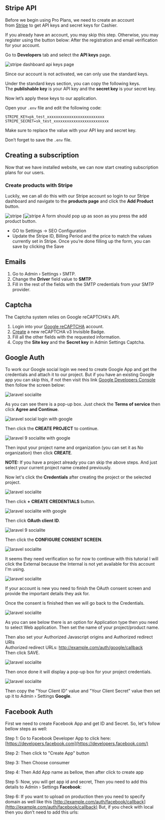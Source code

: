 ## Stripe API
Before we begin using Pro Plans, we need to create an account from [Stripe](https://stripe.com/) to get API keys and secret keys for Cashier.  
  
If you already have an account, you may skip this step. Otherwise, you may register using the button below:
After the registration and email verification for your account.  
  
Go to **Developers** tab and select the **API keys** page.

![stripe dashboard api keys page](https://weeklyhow.com/wp-content/uploads/2020/09/image-6-1024x449.png)

Since our account is not activated, we can only use the standard keys.  
  
Under the standard keys section, you can copy the following keys. The **publishable key** is your API key and the **secret key** is your secret key.  
  
Now let’s apply these keys to our application.  
  
Open your `.env` file and edit the following code:

    STRIPE_KEY=pk_test_xxxxxxxxxxxxxxxxxxxxxxxxxx
    STRIPE_SECRET=sk_test_xxxxxxxxxxxxxxxxxxxxxxxxx

Make sure to replace the value with your API key and secret key.  
  
Don’t forget to save the `.env` file.


## Creating a subscription
Now that we have installed website, we can now start creating subscription plans for our users.

### Create products with Stripe
Luckily, we can all do this with our Stripe account so login to our Stripe dashboard and navigate to the **products page** and click the **Add Product** button.

![stripe](https://weeklyhow.com/wp-content/uploads/2020/09/image-8.png)
[![stripe](https://weeklyhow.com/wp-content/uploads/2020/09/image-18.png)
A form should pop up as soon as you press the add product button.
* GO to Settings -> SEO Configuration
* Update the Stripe ID, Billing Period and the price to match the values currently set in Stripe.
Once you’re done filling up the form, you can save by clicking the Save 

## Emails

1.  Go to Admin › Settings › SMTP.
2.  Change the **Driver** field value to **SMTP**.
3.  Fill in the rest of the fields with the SMTP credentials from your SMTP provider.

## Captcha

The Captcha system relies on Google reCAPTCHA's API.

1.  Login into your [Google reCAPTCHA](https://www.google.com/recaptcha/admin/create) account.
2.  [Create](https://www.google.com/recaptcha/admin/create) a new reCAPTCHA v3 Invisible Badge.
3.  Fill all the other fields with the requested information.
4.  Copy the **Site key** and the **Secret key** in Admin Settings Captcha.

## Google Auth

To work our Google social login we need to create Google App and get the credentials and attach it to our project. But if you have an existing Google app you can skip this, if not then visit this link [Google Developers Console](http://console.developers.google.com/) then follow the screen below:

![laravel socialite](https://ecn-storage.s3.us-west-2.amazonaws.com/articles/laravel-9-socialite-login-with-google-complete-tutorial-rmZ1FRyz24x980.webp?ctm=1653147229)

As you can see there is a pop-up box. Just check the **Terms of service** then click **Agree and Continue**.

![laravel social login with google](https://ecn-storage.s3.us-west-2.amazonaws.com/articles/laravel-9-socialite-login-with-google-complete-tutorial-BwJipqsNb1x980.webp?ctm=1653147385)

Then click the **CREATE PROJECT** to continue.

![laravel 9 socialite with google](https://ecn-storage.s3.us-west-2.amazonaws.com/articles/laravel-9-socialite-login-with-google-complete-tutorial-CkqRTRYq4Fx980.webp?ctm=1653147453)

Then input your project name and organization (you can set it as No organization) then click **CREATE**.

**NOTE:** If you have a project already you can skip the above steps. And just select your current project name created previously.

Now let's click the **Credentials** after creating the project or the selected project.

![laravel socialite](https://ecn-storage.s3.us-west-2.amazonaws.com/articles/laravel-9-socialite-login-with-google-complete-tutorial-a2J60IyXsex980.webp?ctm=1653147703)

Then click **\+ CREATE CREDENTIALS** button.

![laravel socialite with google](https://ecn-storage.s3.us-west-2.amazonaws.com/articles/laravel-9-socialite-login-with-google-complete-tutorial-1VlP9voAxrx980.webp?ctm=1653147760)

Then click **OAuth client ID**.

![laravel 9 socialite](https://ecn-storage.s3.us-west-2.amazonaws.com/articles/laravel-9-socialite-login-with-google-complete-tutorial-3xNNLH4oGEx980.webp?ctm=1653147841)

Then click the **CONFIGURE CONSENT SCREEN**.

![laravel socialite](https://ecn-storage.s3.us-west-2.amazonaws.com/articles/laravel-9-socialite-login-with-google-complete-tutorial-mxYA76oM5Dx980.webp?ctm=1653147972)

It seems they need verification so for now to continue with this tutorial I will click the External because the Internal is not yet available for this account I'm using.

![laravel socialite](https://ecn-storage.s3.us-west-2.amazonaws.com/articles/laravel-9-socialite-login-with-google-complete-tutorial-wvDHlnDtL4x980.webp?ctm=1653148413)

If your account is new you need to finish the OAuth consent screen and provide the important details they ask for.

Once the consent is finished then we will go back to the Credentials.

![laravel socialite](https://ecn-storage.s3.us-west-2.amazonaws.com/articles/laravel-9-socialite-login-with-google-complete-tutorial-sE8aJZu30Yx980.webp?ctm=1653148610)

As you can see below there is an option for Application type then you need to select Web application. Then set the name of your project/product name.

Then also set your Authorized Javascript origins and Authorized redirect URIs  
Authorized redirect URLs: http://example.com/auth/google/callback  
Then click SAVE.

![laravel socialite](https://ecn-storage.s3.us-west-2.amazonaws.com/articles/laravel-9-socialite-login-with-google-complete-tutorial-5oxR92BYsTx980.webp?ctm=1653148886)

Then once done it will display a pop-up box for your project credentials.

![laravel socialite](https://ecn-storage.s3.us-west-2.amazonaws.com/articles/laravel-9-socialite-login-with-google-complete-tutorial-onazfl5I2Tx980.webp?ctm=1653149145)

Then copy the "Your Client ID" value and "Your Client Secret" value then set up it to Admin › Settings **Google**.

  

## Facebook Auth

First we need to create Facebook App and get ID and Secret. So, let's follow bellow steps as well:

Step 1: Go to Facebook Developer App to click here: [https://developers.facebook.com](https://developers.facebook.com/)

Step 2: Then click to "Create App" button 

Step 3: Then Choose consumer

Step 4: Then Add App name as bellow, then after click to create app

Step 5: Now, you will get app id and secret, Then you need to add this details to Admin › Settings **Facebook**:

Step 6: If you want to upload on production then you need to specify domain as well like this [http://example.com/auth/facebook/callback](http://example.com/auth/facebook/callback) But, if you check with local then you don't need to add this urls:
